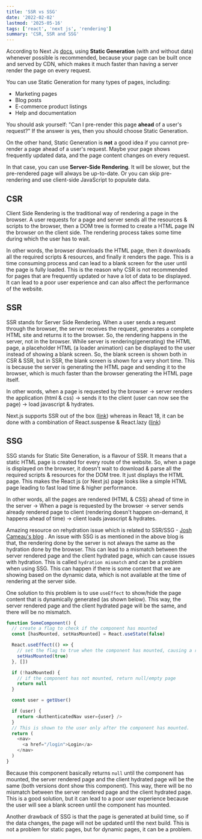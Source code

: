 ```yaml
---
title: 'SSR vs SSG'
date: '2022-02-02'
lastmod: '2025-05-16'
tags: ['react', 'next js', 'rendering']
summary: 'CSR, SSR and SSG'
---
```


According to Next Js [docs](https://nextjs.org/learn/basics/data-fetching/two-forms), using **Static Generation** (with and without data) whenever possible is recommended, because your page can be built once and served by CDN, which makes it much faster than having a server render the page on every request.

You can use Static Generation for many types of pages, including:

- Marketing pages
- Blog posts
- E-commerce product listings
- Help and documentation

You should ask yourself: "Can I pre-render this page **ahead** of a user's request?" If the answer is yes, then you should choose Static Generation.

On the other hand, Static Generation is **not** a good idea if you cannot pre-render a page ahead of a user's request. Maybe your page shows frequently updated data, and the page content changes on every request.

In that case, you can use **Server-Side Rendering**. It will be slower, but the pre-rendered page will always be up-to-date. Or you can skip pre-rendering and use client-side JavaScript to populate data.

## CSR

Client Side Rendering is the traditional way of rendering a page in the browser. A user requests for a page and server sends all the resources & scripts to the browser, then a DOM tree is formed to create a HTML page IN the browser on the client side. The rendering process takes some time during which the user has to wait.

In other words, the browser downloads the HTML page, then it downloads all the required scripts & resources, and finally it renders the page. This is a time consuming process and can lead to a blank screen for the user until the page is fully loaded.
This is the reason why CSR is not recommended for pages that are frequently updated or have a lot of data to be displayed. It can lead to a poor user experience and can also affect the performance of the website.

## SSR

SSR stands for Server Side Rendering. When a user sends a request through the browser, the server receives the request, generates a complete HTML site and returns it to the browser. So, the rendering happens in the server, not in the browser. While server is rendering(generating) the HTML page, a placeholder HTML (a loader animation) can be displayed to the user instead of showing a blank screen. So, the blank screen is shown both in CSR & SSR, but in SSR, the blank screen is shown for a very short time. This is because the server is generating the HTML page and sending it to the browser, which is much faster than the browser generating the HTML page itself.

In other words, when a page is requested by the browser -> server renders the application (html & css) -> sends it to the client (user can now see the page) -> load javascript & hydrates.

Next.js supports SSR out of the box ([link](https://nextjs.org/docs/advanced-features/react-18/streaming)) whereas in React 18, it can be done with a combination of React.suspense & React.lazy ([link](https://reactjs.org/docs/react-api.html#reactsuspense))

## SSG

SSG stands for Static Site Generation, is a flavour of SSR. It means that a static HTML page is created for every route of the website. So, when a page is displayed on the browser, it doesn't wait to download & parse all the required scripts & resources for the DOM tree. It just displays the HTML page. This makes the React js (or Next js) page looks like a simple HTML page leading to fast load time & higher performance.

In other words, all the pages are rendered (HTML & CSS) ahead of time in the server -> When a page is requested by the browser -> server sends already rendered page to client (rendering doesn't happen on-demand, it happens ahead of time) -> client loads javascript & hydrates.

Amazing resource on rehydration issue which is related to SSR/SSG - [Josh Cameau's blog](https://www.joshwcomeau.com/react/the-perils-of-rehydration/)
.
An issue with SSG is as mentioned in the above blog is that, the rendering done by the server is not always the same as the hydration done by the browser. This can lead to a mismatch between the server rendered page and the client hydrated page, which can cause issues with hydration. This is called `hydration mismatch` and can be a problem when using SSG. This can happen if there is some content that we are showing based on the dynamic data, which is not available at the time of rendering at the server side.

One solution to this problem is to use `useEffect` to show/hide the page content that is dynamically generated (as shown below). This way, the server rendered page and the client hydrated page will be the same, and there will be no mismatch.

```javascript
function SomeComponent() {
  // create a flag to check if the component has mounted
  const [hasMounted, setHasMounted] = React.useState(false)

  React.useEffect(() => {
    // set the flag to true when the component has mounted, causing a re-render and showing the content (hydration)
    setHasMounted(true)
  }, [])

  if (!hasMounted) {
    // if the component has not mounted, return null/empty page
    return null
  }

  const user = getUser()

  if (user) {
    return <AuthenticatedNav user={user} />
  }
  // This is shown to the user only after the component has mounted.
  return (
    <nav>
      <a href="/login">Login</a>
    </nav>
  )
}
```

Because this component basically returns `null` until the component has mounted, the server rendered page and the client hydrated page will be the same (both versions dont show this component). This way, there will be no mismatch between the server rendered page and the client hydrated page.
This is a good solution, but it can lead to a poor user experience because the user will see a blank screen until the component has mounted.

Another drawback of SSG is that the page is generated at build time, so if the data changes, the page will not be updated until the next build. This is not a problem for static pages, but for dynamic pages, it can be a problem.
